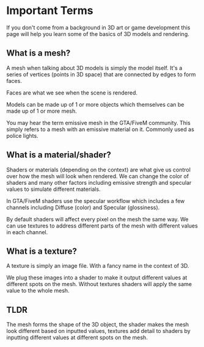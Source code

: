 # Important Terms

If you don't come from a background in 3D art or game development
this page will help you learn some of the basics of 3D models and
rendering.

## What is a mesh?

A <span className="nx-font-bold nx-text-blue-400">mesh</span> when talking about 3D models is simply the model itself.
It's a series of <span className="nx-font-bold nx-text-blue-400">vertices</span> (points in 3D space) that are connected by 
<span className="nx-font-bold nx-text-blue-400">edges</span> to form <span className="nx-font-bold nx-text-blue-400">faces</span>.

<span className="nx-font-bold nx-text-blue-400">Faces</span> are what we see when the scene is rendered.

Models can be made up of 1 or more objects which themselves can be
made up of 1 or more mesh.

You may hear the term <span className="nx-font-bold nx-text-blue-400">emissive mesh</span> in the GTA/FiveM community. This
simply refers to a mesh with an emissive material on it. Commonly
used as police lights.

## What is a material/shader?

<span className="nx-font-bold nx-text-blue-400">Shaders</span> or <span className="nx-font-bold nx-text-blue-400">materials</span> (depending on the context) are what give us control
over how the mesh will look when rendered. We can change the color of
shaders and many other factors including emissive strength and specular
values to simulate different materials.

In GTA/FiveM shaders use the <span className="nx-font-bold nx-text-blue-400">specular workflow</span> which includes a few
channels including Diffuse (color) and Specular (glossiness).

By default shaders will affect every pixel on the mesh the same way.
We can use <span className="nx-font-bold nx-text-blue-400">textures</span> to address different parts of the mesh with different
values in each channel.

## What is a texture?

A <span className="nx-font-bold nx-text-blue-400">texture</span> is simply an image file.
With a fancy name in the context of 3D.

We plug these images into a shader to make it output different values at different spots 
on the mesh. Without textures shaders will apply the same value to the whole mesh.


## TLDR

The <span className="nx-font-bold nx-text-blue-400">mesh</span> forms the shape of the 
3D object, the <span className="nx-font-bold nx-text-blue-400">shader</span> makes the 
mesh look different based on inputted values,
<span className="nx-font-bold nx-text-blue-400">textures</span> add detail to shaders
by inputting different values at different spots on the mesh.




